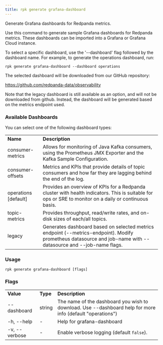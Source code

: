 ```yaml
---
title: rpk generate grafana-dashboard
---
```


<head>
  <meta name="title" content="rpk generate grafana-dashboard | Redpanda Docs" />
  <meta name="description" content="rpk generate grafana-dashboard" />
  <link rel="canonical" href="https://docs.redpanda.com/docs/reference/rpk/rpk-generate/rpk-generate-grafana-dashboard/" />
</head>

Generate Grafana dashboards for Redpanda metrics.

Use this command to generate sample Grafana dashboards for Redpanda metrics. 
These dashboards can be imported into a Grafana or Grafana Cloud instance.

To select a specific dashboard, use the '--dashboard' flag followed by the 
dashboard name. For example, to generate the operations dashboard, run:

```
rpk generate grafana-dashboard --dashboard operations
```

The selected dashboard will be downloaded from our GitHub repository:

https://github.com/redpanda-data/observability

Note that the legacy dashboard is still available as an option, and will not be 
downloaded from github. Instead, the dashboard will be generated based on the 
metrics endpoint used.

### Available Dashboards

You can select one of the following dashboard types:

<table>
  <tbody>
    <tr>
      <td>
        <strong> Name</strong>
      </td>
      <td>
        <strong> Description</strong>
      </td>
    </tr>
    <tr>
      <td>consumer-metrics</td>
      <td>
        Allows for monitoring of Java Kafka consumers, using the 
        Prometheus JMX Exporter and the Kafka Sample 
        Configuration. 
      </td>
    </tr>
    <tr>
      <td>consumer-offsets</td>
      <td>
        Metrics and KPIs that provide details of topic consumers 
        and how far they are lagging behind the end of the log.
      </td>
    </tr>
    <tr>
      <td>operations [default]</td>
      <td>
        Provides an overview of KPIs for a Redpanda cluster with 
        health indicators. This is suitable for ops or SRE to 
        monitor on a daily or continuous basis.
      </td>
    </tr>
    <tr>
      <td>topic-metrics</td>
      <td>
        Provides throughput, read/write rates, and on-disk sizes 
        of each/all topics.
      </td>
    </tr>
    <tr>
      <td>legacy</td>
      <td>
        Generates dashboard based on selected metrics endpoint 
        (--metrics-endpoint). Modify prometheus datasource and 
        job-name with --datasource and --job-name flags. 
      </td>
    </tr>
  </tbody>
</table>

### Usage

```
rpk generate grafana-dashboard [flags]
```

### Flags

<table>
  <tbody>
    <tr>
      <td>
        <strong> Value</strong>
      </td>
      <td>
        <strong> Type</strong>
      </td>
      <td>
        <strong> Description</strong>
      </td>
    </tr>
    <tr>
      <td>--dashboard</td>
      <td>string</td>
      <td>
        The name of the dashboard you wish to download. Use --dashboard help for more info (default "operations")
      </td>
    </tr>
    <tr>
      <td>-h, --help</td>
      <td>-</td>
      <td> Help for grafana-dashboard</td>
    </tr>
    <tr>
      <td>-v, --verbose</td>
      <td>-</td>
      <td>
        Enable verbose logging (default <code>false</code>).
      </td>
    </tr>
  </tbody>
</table>
